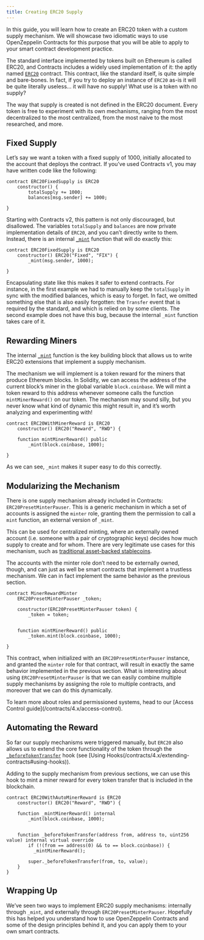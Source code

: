 ```yaml
---
title: Creating ERC20 Supply
---
```


In this guide, you will learn how to create an ERC20 token with a custom supply mechanism. We will showcase two idiomatic ways to use OpenZeppelin Contracts for this purpose that you will be able to apply to your smart contract development practice.

The standard interface implemented by tokens built on Ethereum is called ERC20, and Contracts includes a widely used implementation of it: the aptly named [`ERC20`](/contracts/4.x/api/token/ERC20) contract. This contract, like the standard itself, is quite simple and bare-bones. In fact, if you try to deploy an instance of `ERC20` as-is it will be quite literally useless... it will have no supply! What use is a token with no supply?

The way that supply is created is not defined in the ERC20 document. Every token is free to experiment with its own mechanisms, ranging from the most decentralized to the most centralized, from the most naive to the most researched, and more.

## Fixed Supply

Let’s say we want a token with a fixed supply of 1000, initially allocated to the account that deploys the contract. If you’ve used Contracts v1, you may have written code like the following:

```solidity
contract ERC20FixedSupply is ERC20
    constructor() {
        totalSupply += 1000;
        balances[msg.sender] += 1000;

}
```

Starting with Contracts v2, this pattern is not only discouraged, but disallowed. The variables `totalSupply` and `balances` are now private implementation details of `ERC20`, and you can’t directly write to them. Instead, there is an internal [`_mint`](/contracts/4.x/api/token/ERC20#ERC20-_mint-address-uint256-) function that will do exactly this:

```solidity
contract ERC20FixedSupply is ERC20
    constructor() ERC20("Fixed", "FIX") {
        _mint(msg.sender, 1000);

}
```

Encapsulating state like this makes it safer to extend contracts. For instance, in the first example we had to manually keep the `totalSupply` in sync with the modified balances, which is easy to forget. In fact, we omitted something else that is also easily forgotten: the `Transfer` event that is required by the standard, and which is relied on by some clients. The second example does not have this bug, because the internal `_mint` function takes care of it.

## Rewarding Miners

The internal [`_mint`](/contracts/4.x/api/token/ERC20#ERC20-_mint-address-uint256-) function is the key building block that allows us to write ERC20 extensions that implement a supply mechanism.

The mechanism we will implement is a token reward for the miners that produce Ethereum blocks. In Solidity, we can access the address of the current block’s miner in the global variable `block.coinbase`. We will mint a token reward to this address whenever someone calls the function `mintMinerReward()` on our token. The mechanism may sound silly, but you never know what kind of dynamic this might result in, and it’s worth analyzing and experimenting with!

```solidity
contract ERC20WithMinerReward is ERC20
    constructor() ERC20("Reward", "RWD") {

    function mintMinerReward() public
        _mint(block.coinbase, 1000);

}
```

As we can see, `_mint` makes it super easy to do this correctly.

## Modularizing the Mechanism

There is one supply mechanism already included in Contracts: `ERC20PresetMinterPauser`. This is a generic mechanism in which a set of accounts is assigned the `minter` role, granting them the permission to call a `mint` function, an external version of `_mint`.

This can be used for centralized minting, where an externally owned account (i.e. someone with a pair of cryptographic keys) decides how much supply to create and for whom. There are very legitimate use cases for this mechanism, such as [traditional asset-backed stablecoins](https://medium.com/reserve-currency/why-another-stablecoin-866f774afede#3aea).

The accounts with the minter role don’t need to be externally owned, though, and can just as well be smart contracts that implement a trustless mechanism. We can in fact implement the same behavior as the previous section.

```solidity
contract MinerRewardMinter
    ERC20PresetMinterPauser _token;

    constructor(ERC20PresetMinterPauser token) {
        _token = token;


    function mintMinerReward() public
        _token.mint(block.coinbase, 1000);

}
```

This contract, when initialized with an `ERC20PresetMinterPauser` instance, and granted the `minter` role for that contract, will result in exactly the same behavior implemented in the previous section. What is interesting about using `ERC20PresetMinterPauser` is that we can easily combine multiple supply mechanisms by assigning the role to multiple contracts, and moreover that we can do this dynamically.

<Callout>
To learn more about roles and permissioned systems, head to our [Access Control guide](/contracts/4.x/access-control).
</Callout>

## Automating the Reward

So far our supply mechanisms were triggered manually, but `ERC20` also allows us to extend the core functionality of the token through the [`_beforeTokenTransfer`](/contracts/4.x/api/token/ERC20#ERC20-_beforeTokenTransfer-address-address-uint256-) hook (see [Using Hooks(/contracts/4.x/extending-contracts#using-hooks)).

Adding to the supply mechanism from previous sections, we can use this hook to mint a miner reward for every token transfer that is included in the blockchain.

```solidity
contract ERC20WithAutoMinerReward is ERC20
    constructor() ERC20("Reward", "RWD") {

    function _mintMinerReward() internal
        _mint(block.coinbase, 1000);


    function _beforeTokenTransfer(address from, address to, uint256 value) internal virtual override
        if (!(from == address(0) && to == block.coinbase)) {
          _mintMinerReward();

        super._beforeTokenTransfer(from, to, value);
    }
}
```

## Wrapping Up

We’ve seen two ways to implement ERC20 supply mechanisms: internally through `_mint`, and externally through `ERC20PresetMinterPauser`. Hopefully this has helped you understand how to use OpenZeppelin Contracts and some of the design principles behind it, and you can apply them to your own smart contracts.
